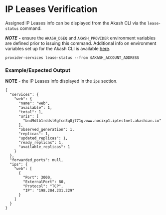 # IP Leases Verification

Assigned IP Leases info can be displayed from the Akash CLI via the `lease-status` command.

_**NOTE**_ _**-**_ ensure the `AKASH_DSEQ` and `AKASH_PROVIDER` environment variables are defined prior to issuing this command. Additional info on environment variables set up for the Akash CLI is available [here](broken-reference).

```
provider-services lease-status --from $AKASH_ACCOUNT_ADDRESS
```

### Example/Expected Output

**NOTE** - the IP Leases info displayed in the `ips` section.

```
{
  "services": {
    "web": {
      "name": "web",
      "available": 1,
      "total": 1,
      "uris": [
        "bnd9dtb1rddsl6gfcn3q0j771g.www.nocixp1.iptestnet.akashian.io"
      ],
      "observed_generation": 1,
      "replicas": 1,
      "updated_replicas": 1,
      "ready_replicas": 1,
      "available_replicas": 1
    }
  },
  "forwarded_ports": null,
  "ips": {
    "web": [
      {
        "Port": 3000,
        "ExternalPort": 80,
        "Protocol": "TCP",
        "IP": "198.204.231.229"
      }
    ]
  }
}
```
